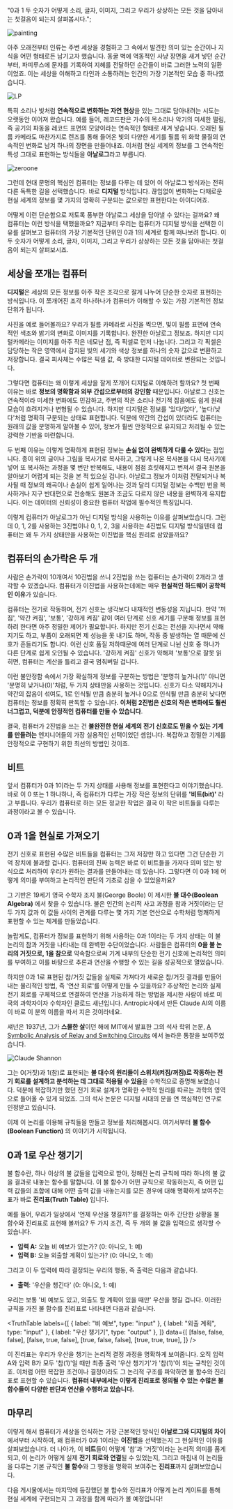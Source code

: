   "0과 1 두 숫자가 어떻게 소리, 글자, 이미지, 그리고 우리가 상상하는 모든 것을 담아내는 첫걸음이 되는지 살펴봅시다.";



<Image
  src={painting}
  alt="painting"
  className="object-cover w-full h-[180px]"
/>

아주 오래전부터 인류는 주변 세상을 경험하고 그 속에서 발견한 의미 있는 순간이나 지식을 어떤 형태로든 남기고자 했습니다. 동굴 벽에 역동적인 사냥 장면을 새겨 넣던 순간부터, 파피루스에 문자를 기록하여 지혜를 전달하던 순간들이 바로 그러한 노력의 일환이었죠. 이는 세상을 이해하고 타인과 소통하려는 인간의 가장 기본적인 모습 중 하나였습니다.

<Image src={lp} alt="LP" className="object-cover w-full h-[180px]" />

특히 소리나 빛처럼 **연속적으로 변화하는 자연 현상**을 있는 그대로 담아내려는 시도는 오랫동안 이어져 왔습니다. 예를 들어, 레코드판은 가수의 목소리나 악기의 미세한 떨림, 즉 공기의 파동을 레코드 표면의 모양이라는 연속적인 형태로 새겨 넣습니다. 오래된 필름 카메라도 마찬가지로 렌즈를 통해 들어온 빛의 다양한 세기를 필름 위 화학 물질의 연속적인 변화로 남겨 하나의 장면을 만들어내죠. 이처럼 현실 세계의 정보를 그 연속적인 특성 그대로 표현하는 방식들을 **아날로그**라고 부릅니다.

<Image src={zeroone} alt="zeroone" className="object-cover w-full h-[180px]" />

그런데 현대 문명의 핵심인 컴퓨터는 정보를 다루는 데 있어 이 아날로그 방식과는 전혀 다른 독특한 길을 선택했습니다. 바로 **디지털** 방식입니다. 끊임없이 변화하는 다채로운 현실 세계의 정보를 몇 가지의 명확히 구분되는 값으로만 표현한다는 아이디어죠.

어떻게 이런 단순함으로 저토록 풍부한 아날로그 세상을 담아낼 수 있다는 걸까요? 왜 컴퓨터는 이런 방식을 택했을까요? 지금부터 우리는 컴퓨터가 디지털 방식을 선택한 이유를 살펴보고 컴퓨터의 가장 기본적인 단위인 0과 1의 세계로 함께 떠나보려 합니다. 이 두 숫자가 어떻게 소리, 글자, 이미지, 그리고 우리가 상상하는 모든 것을 담아내는 첫걸음이 되는지 살펴보시죠.

## 세상을 쪼개는 컴퓨터

**디지털**은 세상의 모든 정보를 아주 작은 조각으로 잘게 나누어 단순한 숫자로 표현하는 방식입니다. 이 쪼개어진 조각 하나하나가 컴퓨터가 이해할 수 있는 가장 기본적인 정보 단위가 됩니다.

사진을 예로 들어볼까요? 우리가 필름 카메라로 사진을 찍으면, 빛이 필름 표면에 연속적인 색조와 밝기의 변화로 이미지를 기록합니다. 완전한 아날로그 정보죠. 하지만 디지털카메라는 이미지를 아주 작은 네모난 점, 즉 픽셀로 먼저 나눕니다. 그리고 각 픽셀은 담당하는 작은 영역에서 감지된 빛의 세기와 색상 정보를 하나의 숫자 값으로 변환하고 저장합니다. 결국 피사체는 수많은 픽셀 값, 즉 방대한 디지털 데이터로 변환되는 것입니다.

<PixelateImage />

그렇다면 컴퓨터는 왜 이렇게 세상을 잘게 쪼개어 디지털로 이해하려 할까요? 첫 번째 이유는 바로 **정보의 명확함과 외부 간섭으로부터의 강인함** 때문입니다. 아날로그 신호는 연속적이라 미세한 변화에도 민감하고, 주변의 작은 소리나 전기적 잡음에도 쉽게 원래 모습이 흐려지거나 변형될 수 있습니다. 하지만 디지털은 정보를 '있다/없다', '높다/낮다'처럼 명확히 구분되는 상태로 표현합니다. 덕분에 약간의 간섭이 있더라도 컴퓨터는 원래의 값을 분명하게 알아볼 수 있어, 정보가 훨씬 안정적으로 유지되고 처리될 수 있는 강력한 기반을 마련합니다.

두 번째 이유는 이렇게 명확하게 표현된 정보는 **손실 없이 완벽하게 다룰 수 있다**는 점입니다. 종이 위의 글이나 그림을 복사기로 복사하고, 그렇게 나온 복사본을 다시 복사기에 넣어 또 복사하는 과정을 몇 번만 반복해도, 내용이 점점 흐릿해지고 번져서 결국 원본을 알아보기 어렵게 되는 것을 본 적 있으실 겁니다. 아날로그 정보가 이처럼 전달되거나 복사될 때 정보의 왜곡이나 손실이 쉽게 일어나는 것과 달리 디지털 정보는 수백만 번을 복사하거나 지구 반대편으로 전송해도 원본과 조금도 다르지 않은 내용을 완벽하게 유지합니다. 이는 데이터의 신뢰성이 중요한 컴퓨터 작업에 필수적인 특징입니다.

이렇게 컴퓨터가 아날로그가 아닌 디지털 방식을 사용하는 이유를 살펴보았습니다. 그런데 0, 1, 2를 사용하는 3진법이나 0, 1, 2, 3을 사용하는 4진법도 디지털 방식일텐데 컴퓨터는 왜 두 가지 상태만을 사용하는 이진법을 핵심 원리로 삼았을까요?

## 컴퓨터의 손가락은 두 개

사람은 손가락이 10개여서 10진법을 쓰니 2진법을 쓰는 컴퓨터는 손가락이 2개라고 생각할 수 있겠습니다. 컴퓨터가 이진법을 사용하는데에는 매우 **현실적인 하드웨어 공학적인 이유**가 있습니다.

컴퓨터는 전기로 작동하며, 전기 신호는 생각보다 내재적인 변동성을 지닙니다. 만약 '꺼짐', '약간 켜짐', '보통', '강하게 켜짐' 같이 여러 단계로 신호 세기를 구분해 정보를 표현하려 한다면 아주 정밀한 제어가 필요합니다. 하지만 전기 신호는 전선을 지나면서 약해지기도 하고, 부품이 오래되면 제 성능을 못 내기도 하며, 작동 중 발생하는 열 때문에 신호가 흔들리기도 합니다. 이런 신호 품질 저하때문에 여러 단계로 나뉜 신호 중 하나가 다른 단계로 쉽게 오인될 수 있습니다. '강하게 켜짐' 신호가 약해져 '보통'으로 잘못 읽히면, 컴퓨터는 계산을 틀리고 결국 멈춰버릴 겁니다.

이런 불안정함 속에서 가장 확실하게 정보를 구분하는 방법은 '분명히 높거나(1)' 아니면 '분명히 낮거나(0)'처럼, 두 가지 상태만을 사용하는 것입니다. 신호가 다소 약해지거나 약간의 잡음이 섞여도, 1로 인식될 만큼 충분히 높거나 0으로 인식될 만큼 충분히 낮다면 컴퓨터는 정보를 정확히 판독할 수 있습니다. **이처럼 2진법은 신호의 작은 변화에도 훨씬 너그럽고, 덕분에 안정적인 컴퓨터를 만들 수 있습니다**.

<SignalComparison />

결국, 컴퓨터가 2진법을 쓰는 건 **불완전한 현실 세계의 전기 신호로도 믿을 수 있는 기계를 만들려는** 엔지니어들의 가장 실용적인 선택이었던 셈입니다. 복잡하고 정밀한 기계를 안정적으로 구현하기 위한 최선의 방법인 것이죠.

## 비트

앞서 컴퓨터가 0과 1이라는 두 가지 상태를 사용해 정보를 표현한다고 이야기했습니다. 바로 이 0 또는 1 하나하나, 즉 컴퓨터가 다루는 가장 작은 정보의 단위를 **'비트(bit)'** 라고 부릅니다. 우리가 컴퓨터로 하는 모든 정교한 작업은 결국 이 작은 비트들을 다루는 과정이라고 볼 수 있습니다.

## 0과 1을 현실로 가져오기

전기 신호로 표현된 수많은 비트들을 컴퓨터는 그저 저장만 하고 있다면 그건 단순한 기억 장치에 불과할 겁니다. 컴퓨터의 진짜 능력은 바로 이 비트들을 가져다 의미 있는 방식으로 처리하여 우리가 원하는 결과를 만들어내는 데 있습니다. 그렇다면 이 0과 1에 어떻게 의미를 부여하고 논리적인 판단의 기초로 삼을 수 있었을까요?

그 기반은 19세기 영국 수학자 조지 불(George Boole) 이 제시한 **불 대수(Boolean Algebra)** 에서 찾을 수 있습니다. 불은 인간의 논리적 사고 과정을 참과 거짓이라는 단 두 가지 값과 이 값들 사이의 관계를 다루는 몇 가지 기본 연산으로 수학처럼 명쾌하게 표현할 수 있는 체계를 만들었습니다.

놀랍게도, 컴퓨터가 정보를 표현하기 위해 사용하는 0과 1이라는 두 가지 상태는 이 불 논리의 참과 거짓을 나타내는 데 완벽한 수단이었습니다. 사람들은 컴퓨터의 **0을 불 논리의 거짓으로, 1을 참으로** 약속함으로써 기계 내부의 단순한 전기 신호에 논리적인 의미를 부여하고 이를 바탕으로 추론과 연산을 수행할 수 있는 길을 성공적으로 열었습니다.

하지만 0과 1로 표현된 참/거짓 값들을 실제로 가져다가 새로운 참/거짓 결과를 만들어내는 물리적인 방법, 즉 '연산 회로'를 어떻게 만들 수 있을까요? 추상적인 논리와 실제 전기 회로를 구체적으로 연결하여 연산을 가능하게 하는 방법을 제시한 사람이 바로 미국의 과학자이자 수학자인 클로드 섀넌입니다. Antropic사에서 만든 Claude AI의 이름이 바로 이 분의 이름을 따서 지은 것이라네요.

섀넌은 1937년, 그가 **스물한 살**이던 해에 MIT에서 발표한 그의 석사 학위 논문, [A Symbolic Analysis of Relay and Switching Circuits](/cs/shannon38.pdf) 에서 놀라운 통찰을 보여주었습니다.

<Image src={shannon} alt="Claude Shannon" />

그는 0(거짓)과 1(참)로 표현되는 **불 대수의 원리들이 스위치(켜짐/꺼짐)로 작동하는 전기 회로를 설계하고 분석하는 데 그대로 적용될 수 있음**을 수학적으로 증명해 보였습니다. 덕분에 복잡하기만 했던 전기 회로 설계가 명확한 수학적 원리를 따르는 과학의 영역으로 들어올 수 있게 되었죠. 그의 석사 논문은 디지털 시대의 문을 연 핵심적인 연구로 인정받고 있습니다.

이제 이 논리를 이용해 규칙들을 만들고 정보를 처리해봅시다. 여기서부터 **불 함수(Boolean Function)** 의 이야기가 시작됩니다.

## 0과 1로 우산 챙기기

불 함수란, 하나 이상의 불 값들을 입력으로 받아, 정해진 논리 규칙에 따라 하나의 불 값을 결과로 내놓는 함수를 말합니다. 이 불 함수가 어떤 규칙으로 작동하는지, 즉 어떤 입력 값들의 조합에 대해 어떤 출력 값을 내놓는지를 모든 경우에 대해 명확하게 보여주는 표가 바로 **진리표(Truth Table)** 입니다.

예를 들어, 우리가 일상에서 '언제 우산을 챙길까?'를 결정하는 아주 간단한 상황을 불 함수와 진리표로 표현해 볼까요? 두 가지 조건, 즉 두 개의 불 값을 입력으로 생각할 수 있습니다.

- **입력 A:** 오늘 비 예보가 있는가? (0: 아니오, 1: 예)
- **입력 B:** 오늘 외출할 계획이 있는가? (0: 아니오, 1: 예)

그리고 이 두 입력에 따라 결정되는 우리의 행동, 즉 출력은 다음과 같습니다.

- **출력**: '우산을 챙긴다' (0: 아니오, 1: 예)

우리는 보통 '비 예보도 있고, 외출도 할 계획이 있을 때만' 우산을 챙길 겁니다. 이러한 규칙을 가진 불 함수를 진리표로 나타내면 다음과 같습니다.

<TruthTable
  labels={[
    { label: "비 예보", type: "input" },
    { label: "외출 계획", type: "input" },
    { label: "우산 챙기기", type: "output" },
  ]}
  data={[
    [false, false, false],
    [false, true, false],
    [true, false, false],
    [true, true, true],
  ]}
/>

이 진리표는 우리가 우산을 챙기는 논리적 결정 과정을 명확하게 보여줍니다. 오직 입력 A와 입력 B가 모두 '참(1)'일 때만 최종 출력 '우산 챙기기'가 '참(1)'이 되는 규칙인 것이죠. 이처럼 어떤 복잡한 조건이나 결정이라도 그 논리적 구조를 파악하면 불 함수와 진리표로 표현할 수 있습니다. **컴퓨터 내부에서는 이렇게 진리표로 정의될 수 있는 수많은 불 함수들이 다양한 판단과 연산을 수행하고 있습니다.**

## 마무리

이렇게 해서 컴퓨터가 세상을 인식하는 가장 근본적인 방식인 **아날로그와 디지털의 차이**에서부터 시작하여, 왜 컴퓨터가 0과 1이라는 **이진법**을 선택했는지 그 현실적인 이유를 살펴보았습니다. 더 나아가, 이 **비트**들이 어떻게 '참'과 '거짓'이라는 논리적 의미를 품게 되고, 이 논리가 어떻게 실제 **전기 회로와 연결**될 수 있었는지, 그리고 마침내 이 논리들을 다루는 기본 규칙인 **불 함수**와 그 행동을 명확히 보여주는 **진리표**까지 살펴보았습니다.

다음 게시물에서는 마지막에 등장했던 불 함수와 진리표가 어떻게 논리 게이트를 통해 현실 세계에 구현되는지 그 과정을 함께 따라가 볼 예정입니다!
